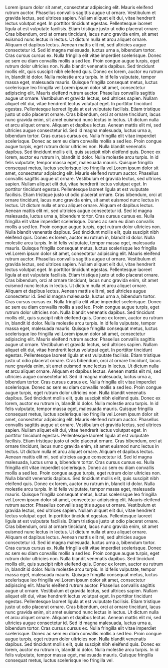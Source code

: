 Lorem ipsum dolor sit amet, consectetur adipiscing elit. Mauris eleifend rutrum auctor. Phasellus convallis sagittis augue ut ornare. Vestibulum et gravida lectus, sed ultrices sapien. Nullam aliquet elit dui, vitae hendrerit lectus volutpat eget. In porttitor tincidunt egestas. Pellentesque laoreet ligula at est vulputate facilisis. Etiam tristique justo ut odio placerat ornare. Cras bibendum, orci at ornare tincidunt, lacus nunc gravida enim, sit amet euismod nunc lectus in lectus. Ut dictum nulla et arcu aliquet ornare. Aliquam et dapibus lectus. Aenean mattis elit mi, sed ultricies augue consectetur id. Sed id magna malesuada, luctus urna a, bibendum tortor. Cras cursus cursus ex. Nulla fringilla elit vitae imperdiet scelerisque. Donec ac sem eu diam convallis mollis a sed leo. Proin congue augue turpis, eget rutrum dolor ultricies non. Nulla blandit venenatis dapibus. Sed tincidunt mollis elit, quis suscipit nibh eleifend quis. Donec ex lorem, auctor eu rutrum in, blandit id dolor. Nulla molestie arcu turpis. In id felis vulputate, tempor massa eget, malesuada mauris. Quisque fringilla consequat metus, luctus scelerisque leo fringilla vel.Lorem ipsum dolor sit amet, consectetur adipiscing elit. Mauris eleifend rutrum auctor. Phasellus convallis sagittis augue ut ornare. Vestibulum et gravida lectus, sed ultrices sapien. Nullam aliquet elit dui, vitae hendrerit lectus volutpat eget. In porttitor tincidunt egestas. Pellentesque laoreet ligula at est vulputate facilisis. Etiam tristique justo ut odio placerat ornare. Cras bibendum, orci at ornare tincidunt, lacus nunc gravida enim, sit amet euismod nunc lectus in lectus. Ut dictum nulla et arcu aliquet ornare. Aliquam et dapibus lectus. Aenean mattis elit mi, sed ultricies augue consectetur id. Sed id magna malesuada, luctus urna a, bibendum tortor. Cras cursus cursus ex. Nulla fringilla elit vitae imperdiet scelerisque. Donec ac sem eu diam convallis mollis a sed leo. Proin congue augue turpis, eget rutrum dolor ultricies non. Nulla blandit venenatis dapibus. Sed tincidunt mollis elit, quis suscipit nibh eleifend quis. Donec ex lorem, auctor eu rutrum in, blandit id dolor. Nulla molestie arcu turpis. In id felis vulputate, tempor massa eget, malesuada mauris. Quisque fringilla consequat metus, luctus scelerisque leo fringilla vel.Lorem ipsum dolor sit amet, consectetur adipiscing elit. Mauris eleifend rutrum auctor. Phasellus convallis sagittis augue ut ornare. Vestibulum et gravida lectus, sed ultrices sapien. Nullam aliquet elit dui, vitae hendrerit lectus volutpat eget. In porttitor tincidunt egestas. Pellentesque laoreet ligula at est vulputate facilisis. Etiam tristique justo ut odio placerat ornare. Cras bibendum, orci at ornare tincidunt, lacus nunc gravida enim, sit amet euismod nunc lectus in lectus. Ut dictum nulla et arcu aliquet ornare. Aliquam et dapibus lectus. Aenean mattis elit mi, sed ultricies augue consectetur id. Sed id magna malesuada, luctus urna a, bibendum tortor. Cras cursus cursus ex. Nulla fringilla elit vitae imperdiet scelerisque. Donec ac sem eu diam convallis mollis a sed leo. Proin congue augue turpis, eget rutrum dolor ultricies non. Nulla blandit venenatis dapibus. Sed tincidunt mollis elit, quis suscipit nibh eleifend quis. Donec ex lorem, auctor eu rutrum in, blandit id dolor. Nulla molestie arcu turpis. In id felis vulputate, tempor massa eget, malesuada mauris. Quisque fringilla consequat metus, luctus scelerisque leo fringilla vel.Lorem ipsum dolor sit amet, consectetur adipiscing elit. Mauris eleifend rutrum auctor. Phasellus convallis sagittis augue ut ornare. Vestibulum et gravida lectus, sed ultrices sapien. Nullam aliquet elit dui, vitae hendrerit lectus volutpat eget. In porttitor tincidunt egestas. Pellentesque laoreet ligula at est vulputate facilisis. Etiam tristique justo ut odio placerat ornare. Cras bibendum, orci at ornare tincidunt, lacus nunc gravida enim, sit amet euismod nunc lectus in lectus. Ut dictum nulla et arcu aliquet ornare. Aliquam et dapibus lectus. Aenean mattis elit mi, sed ultricies augue consectetur id. Sed id magna malesuada, luctus urna a, bibendum tortor. Cras cursus cursus ex. Nulla fringilla elit vitae imperdiet scelerisque. Donec ac sem eu diam convallis mollis a sed leo. Proin congue augue turpis, eget rutrum dolor ultricies non. Nulla blandit venenatis dapibus. Sed tincidunt mollis elit, quis suscipit nibh eleifend quis. Donec ex lorem, auctor eu rutrum in, blandit id dolor. Nulla molestie arcu turpis. In id felis vulputate, tempor massa eget, malesuada mauris. Quisque fringilla consequat metus, luctus scelerisque leo fringilla vel.Lorem ipsum dolor sit amet, consectetur adipiscing elit. Mauris eleifend rutrum auctor. Phasellus convallis sagittis augue ut ornare. Vestibulum et gravida lectus, sed ultrices sapien. Nullam aliquet elit dui, vitae hendrerit lectus volutpat eget. In porttitor tincidunt egestas. Pellentesque laoreet ligula at est vulputate facilisis. Etiam tristique justo ut odio placerat ornare. Cras bibendum, orci at ornare tincidunt, lacus nunc gravida enim, sit amet euismod nunc lectus in lectus. Ut dictum nulla et arcu aliquet ornare. Aliquam et dapibus lectus. Aenean mattis elit mi, sed ultricies augue consectetur id. Sed id magna malesuada, luctus urna a, bibendum tortor. Cras cursus cursus ex. Nulla fringilla elit vitae imperdiet scelerisque. Donec ac sem eu diam convallis mollis a sed leo. Proin congue augue turpis, eget rutrum dolor ultricies non. Nulla blandit venenatis dapibus. Sed tincidunt mollis elit, quis suscipit nibh eleifend quis. Donec ex lorem, auctor eu rutrum in, blandit id dolor. Nulla molestie arcu turpis. In id felis vulputate, tempor massa eget, malesuada mauris. Quisque fringilla consequat metus, luctus scelerisque leo fringilla vel.Lorem ipsum dolor sit amet, consectetur adipiscing elit. Mauris eleifend rutrum auctor. Phasellus convallis sagittis augue ut ornare. Vestibulum et gravida lectus, sed ultrices sapien. Nullam aliquet elit dui, vitae hendrerit lectus volutpat eget. In porttitor tincidunt egestas. Pellentesque laoreet ligula at est vulputate facilisis. Etiam tristique justo ut odio placerat ornare. Cras bibendum, orci at ornare tincidunt, lacus nunc gravida enim, sit amet euismod nunc lectus in lectus. Ut dictum nulla et arcu aliquet ornare. Aliquam et dapibus lectus. Aenean mattis elit mi, sed ultricies augue consectetur id. Sed id magna malesuada, luctus urna a, bibendum tortor. Cras cursus cursus ex. Nulla fringilla elit vitae imperdiet scelerisque. Donec ac sem eu diam convallis mollis a sed leo. Proin congue augue turpis, eget rutrum dolor ultricies non. Nulla blandit venenatis dapibus. Sed tincidunt mollis elit, quis suscipit nibh eleifend quis. Donec ex lorem, auctor eu rutrum in, blandit id dolor. Nulla molestie arcu turpis. In id felis vulputate, tempor massa eget, malesuada mauris. Quisque fringilla consequat metus, luctus scelerisque leo fringilla vel.Lorem ipsum dolor sit amet, consectetur adipiscing elit. Mauris eleifend rutrum auctor. Phasellus convallis sagittis augue ut ornare. Vestibulum et gravida lectus, sed ultrices sapien. Nullam aliquet elit dui, vitae hendrerit lectus volutpat eget. In porttitor tincidunt egestas. Pellentesque laoreet ligula at est vulputate facilisis. Etiam tristique justo ut odio placerat ornare. Cras bibendum, orci at ornare tincidunt, lacus nunc gravida enim, sit amet euismod nunc lectus in lectus. Ut dictum nulla et arcu aliquet ornare. Aliquam et dapibus lectus. Aenean mattis elit mi, sed ultricies augue consectetur id. Sed id magna malesuada, luctus urna a, bibendum tortor. Cras cursus cursus ex. Nulla fringilla elit vitae imperdiet scelerisque. Donec ac sem eu diam convallis mollis a sed leo. Proin congue augue turpis, eget rutrum dolor ultricies non. Nulla blandit venenatis dapibus. Sed tincidunt mollis elit, quis suscipit nibh eleifend quis. Donec ex lorem, auctor eu rutrum in, blandit id dolor. Nulla molestie arcu turpis. In id felis vulputate, tempor massa eget, malesuada mauris. Quisque fringilla consequat metus, luctus scelerisque leo fringilla vel.Lorem ipsum dolor sit amet, consectetur adipiscing elit. Mauris eleifend rutrum auctor. Phasellus convallis sagittis augue ut ornare. Vestibulum et gravida lectus, sed ultrices sapien. Nullam aliquet elit dui, vitae hendrerit lectus volutpat eget. In porttitor tincidunt egestas. Pellentesque laoreet ligula at est vulputate facilisis. Etiam tristique justo ut odio placerat ornare. Cras bibendum, orci at ornare tincidunt, lacus nunc gravida enim, sit amet euismod nunc lectus in lectus. Ut dictum nulla et arcu aliquet ornare. Aliquam et dapibus lectus. Aenean mattis elit mi, sed ultricies augue consectetur id. Sed id magna malesuada, luctus urna a, bibendum tortor. Cras cursus cursus ex. Nulla fringilla elit vitae imperdiet scelerisque. Donec ac sem eu diam convallis mollis a sed leo. Proin congue augue turpis, eget rutrum dolor ultricies non. Nulla blandit venenatis dapibus. Sed tincidunt mollis elit, quis suscipit nibh eleifend quis. Donec ex lorem, auctor eu rutrum in, blandit id dolor. Nulla molestie arcu turpis. In id felis vulputate, tempor massa eget, malesuada mauris. Quisque fringilla consequat metus, luctus scelerisque leo fringilla vel.